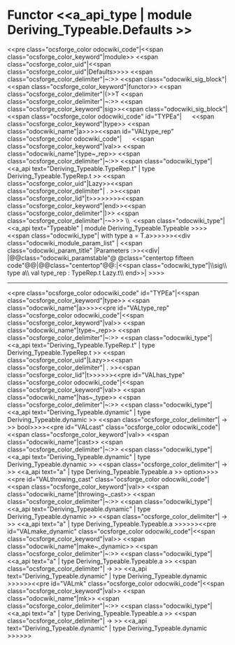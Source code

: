 =Functor <<a_api_type | module Deriving_Typeable.Defaults >> =
<<pre class="ocsforge_color odocwiki_code"|<<span class="ocsforge_color_keyword"|module>> <<span class="ocsforge_color_uid"|<<span class="ocsforge_color_uid"|Defaults>>>> <<span class="ocsforge_color_delimiter"|~:>> <<span class="odocwiki_sig_block"|<<span class="ocsforge_color_keyword"|functor>> <<span class="ocsforge_color_delimiter"|(>>T <<span class="ocsforge_color_delimiter"|~:>> <<span class="ocsforge_color_keyword"|sig>><<span class="odocwiki_sig_block"|<<span class="ocsforge_color odocwiki_code" id="TYPEa"|      <<span class="ocsforge_color_keyword"|type>> <<span class="odocwiki_name"|a>>>><<span id="VALtype_rep" class="ocsforge_color odocwiki_code"|      <<span class="ocsforge_color_keyword"|val>> <<span class="odocwiki_name"|type~_rep>> <<span class="ocsforge_color_delimiter"|~:>> <<span class="odocwiki_type"|<<a_api text="Deriving_Typeable.TypeRep.t" | type Deriving_Typeable.TypeRep.t >> <<span class="ocsforge_color_uid"|Lazy>><<span class="ocsforge_color_delimiter"| . >><<span class="ocsforge_color_lid"|t>>>>>>>><<span class="ocsforge_color_keyword"|end>><<span class="ocsforge_color_delimiter"|)>> <<span class="ocsforge_color_delimiter"|-~>>> \\  <<span class="odocwiki_type"|<<a_api text="Typeable" | module Deriving_Typeable.Typeable >>>><<span class="odocwiki_type"| with type a = T.a>>>>>><<div class="odocwiki_module_param_list" | <<span class="odocwiki_param_title" |Parameters :>><<div|
|@@class="odocwiki_paramstable"@ @class="centertop fifteen code"@@{{{T}}}|@@class="centertop"@@:|<<span class="odocwiki_type"|\\sig\\                        type a\\                        val type_rep : TypeRep.t Lazy.t\\                      end>>|
>>>>

----
<<pre class="ocsforge_color odocwiki_code" id="TYPEa"|<<span class="ocsforge_color_keyword"|type>> <<span class="odocwiki_name"|a>>>><<pre id="VALtype_rep" class="ocsforge_color odocwiki_code"|<<span class="ocsforge_color_keyword"|val>> <<span class="odocwiki_name"|type~_rep>> <<span class="ocsforge_color_delimiter"|~:>> <<span class="odocwiki_type"|<<a_api text="Deriving_Typeable.TypeRep.t" | type Deriving_Typeable.TypeRep.t >> <<span class="ocsforge_color_uid"|Lazy>><<span class="ocsforge_color_delimiter"| . >><<span class="ocsforge_color_lid"|t>>>>>><<pre id="VALhas_type" class="ocsforge_color odocwiki_code"|<<span class="ocsforge_color_keyword"|val>> <<span class="odocwiki_name"|has~_type>> <<span class="ocsforge_color_delimiter"|~:>> <<span class="odocwiki_type"|<<a_api text="Deriving_Typeable.dynamic" | type Deriving_Typeable.dynamic >> <<span class="ocsforge_color_delimiter"| -> >> bool>>>><<pre id="VALcast" class="ocsforge_color odocwiki_code"|<<span class="ocsforge_color_keyword"|val>> <<span class="odocwiki_name"|cast>> <<span class="ocsforge_color_delimiter"|~:>> <<span class="odocwiki_type"|<<a_api text="Deriving_Typeable.dynamic" | type Deriving_Typeable.dynamic >> <<span class="ocsforge_color_delimiter"| -> >> <<a_api text="a" | type Deriving_Typeable.Typeable.a >> option>>>><<pre id="VALthrowing_cast" class="ocsforge_color odocwiki_code"|<<span class="ocsforge_color_keyword"|val>> <<span class="odocwiki_name"|throwing~_cast>> <<span class="ocsforge_color_delimiter"|~:>> <<span class="odocwiki_type"|<<a_api text="Deriving_Typeable.dynamic" | type Deriving_Typeable.dynamic >> <<span class="ocsforge_color_delimiter"| -> >> <<a_api text="a" | type Deriving_Typeable.Typeable.a >>>>>><<pre id="VALmake_dynamic" class="ocsforge_color odocwiki_code"|<<span class="ocsforge_color_keyword"|val>> <<span class="odocwiki_name"|make~_dynamic>> <<span class="ocsforge_color_delimiter"|~:>> <<span class="odocwiki_type"|<<a_api text="a" | type Deriving_Typeable.Typeable.a >> <<span class="ocsforge_color_delimiter"| -> >> <<a_api text="Deriving_Typeable.dynamic" | type Deriving_Typeable.dynamic >>>>>><<pre id="VALmk" class="ocsforge_color odocwiki_code"|<<span class="ocsforge_color_keyword"|val>> <<span class="odocwiki_name"|mk>> <<span class="ocsforge_color_delimiter"|~:>> <<span class="odocwiki_type"|<<a_api text="a" | type Deriving_Typeable.Typeable.a >> <<span class="ocsforge_color_delimiter"| -> >> <<a_api text="Deriving_Typeable.dynamic" | type Deriving_Typeable.dynamic >>>>>>